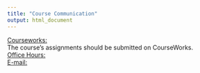 ```yaml
---
title: "Course Communication"
output: html_document
---
```


<u>Courseworks:</u>
<br>
The course’s assignments should be submitted on CourseWorks. 
<br>
<u>Office Hours:</u>
<br>
<u>E-mail:</u>
<br>

<br>

